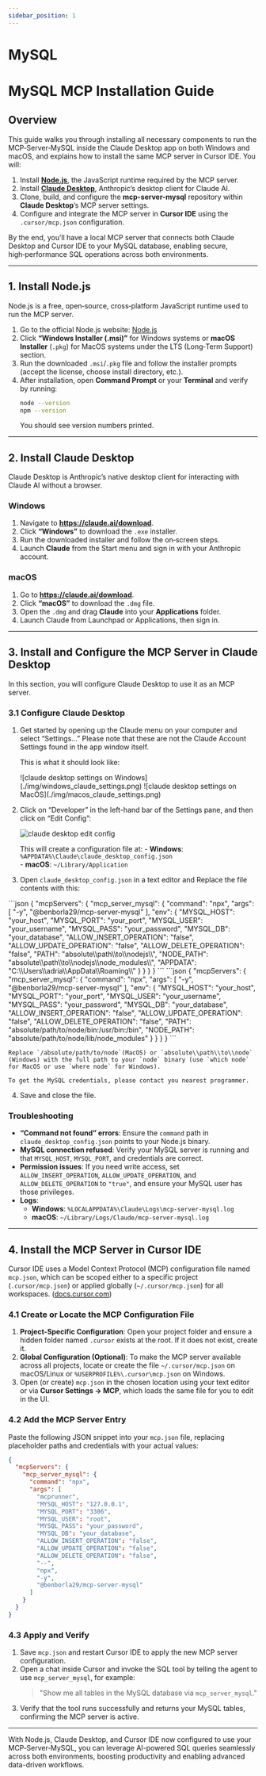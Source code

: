 ```yaml
---
sidebar_position: 1
---
```



# MySQL
# MySQL MCP Installation Guide

## Overview

This guide walks you through installing all necessary components to run the MCP‑Server‑MySQL inside the Claude Desktop app on both Windows and macOS, and explains how to install the same MCP server in Cursor IDE. You will:

1. Install [**Node.js**](https://nodejs.org/en), the JavaScript runtime required by the MCP server.
2. Install [**Claude Desktop**](https://claude.ai/download), Anthropic’s desktop client for Claude AI.
3. Clone, build, and configure the **mcp-server-mysql** repository within **Claude Desktop**’s MCP server settings.
4. Configure and integrate the MCP server in **Cursor IDE** using the `.cursor/mcp.json` configuration.

By the end, you’ll have a local MCP server that connects both Claude Desktop and Cursor IDE to your MySQL database, enabling secure, high‑performance SQL operations across both environments.

---


## 1. Install Node.js

Node.js is a free, open‑source, cross‑platform JavaScript runtime used to run the MCP server.

1. Go to the official Node.js website: [Node.js](https://nodejs.org/en/)
2. Click **“Windows Installer (.msi)”** for Windows systems or **macOS Installer** (`.pkg`) for MacOS systems under the LTS (Long‑Term Support) section.
3. Run the downloaded `.msi`/`.pkg` file and follow the installer prompts (accept the license, choose install directory, etc.).  
4. After installation, open **Command Prompt** or your **Terminal** and verify by running:  
   ```bash
   node --version
   npm --version
   ```  
   You should see version numbers printed.

---

## 2. Install Claude Desktop

Claude Desktop is Anthropic’s native desktop client for interacting with Claude AI without a browser.

### Windows

1. Navigate to **https://claude.ai/download**.  
2. Click **“Windows”** to download the `.exe` installer.
3. Run the downloaded installer and follow the on‑screen steps.  
4. Launch **Claude** from the Start menu and sign in with your Anthropic account.

### macOS

1. Go to **https://claude.ai/download**.  
2. Click **“macOS”** to download the `.dmg` file.
3. Open the `.dmg` and drag **Claude** into your **Applications** folder.  
4. Launch Claude from Launchpad or Applications, then sign in.

---

## 3. Install and Configure the MCP Server in Claude Desktop

In this section, you will configure Claude Desktop to use it as an MCP server.

### 3.1 Configure Claude Desktop

1. Get started by opening up the Claude menu on your computer and select “Settings…” Please note that these are not the Claude Account Settings found in the app window itself.

    This is what it should look like:

    <Tabs>
      <TabItem value="windows" label="Windows" default>
        ![claude desktop settings on Windows](./img/windows_claude_settings.png)
      </TabItem>
      <TabItem value="macos" label="MacOS">
        ![claude desktop settings on MacOS](./img/macos_claude_settings.png)
      </TabItem>
    </Tabs>

2. Click on “Developer” in the left-hand bar of the Settings pane, and then click on “Edit Config”:

    ![claude desktop edit config](./img/claude_developer_settings.png)

    This will create a configuration file at:
       - **Windows**: `%APPDATA%\Claude\claude_desktop_config.json`  
       - **macOS**: `~/Library/Application`

3. Open `claude_desktop_config.json` in a text editor and Replace the file contents with this:
  <Tabs>
    <TabItem value="windows" label="Windows" default>
      ```json
      {
        "mcpServers": {
          "mcp_server_mysql": {
            "command": "npx",
            "args": [
              "-y",
              "@benborla29/mcp-server-mysql"
            ],
            "env": {
              "MYSQL_HOST": "your_host",
              "MYSQL_PORT": "your_port",
              "MYSQL_USER": "your_username",
              "MYSQL_PASS": "your_password",
              "MYSQL_DB": "your_database",
              "ALLOW_INSERT_OPERATION": "false",
              "ALLOW_UPDATE_OPERATION": "false",
              "ALLOW_DELETE_OPERATION": "false",
                "PATH": "absolute\\path\\to\\nodejs\\",
                "NODE_PATH": "absolute\\path\\to\\nodejs\\node_modules\\",
                "APPDATA": "C:\\Users\\adria\\AppData\\Roaming\\"
            }
          }
        }
      }
      ```
    </TabItem>
    <TabItem value="macos" label="MacOS">
      ```json
      {
        "mcpServers": {
          "mcp_server_mysql": {
            "command": "npx",
            "args": [
              "-y",
              "@benborla29/mcp-server-mysql"
            ],
            "env": {
              "MYSQL_HOST": "your_host",
              "MYSQL_PORT": "your_port",
              "MYSQL_USER": "your_username",
              "MYSQL_PASS": "your_password",
              "MYSQL_DB": "your_database",
              "ALLOW_INSERT_OPERATION": "false",
              "ALLOW_UPDATE_OPERATION": "false",
              "ALLOW_DELETE_OPERATION": "false",
              "PATH": "absolute/path/to/node/bin:/usr/bin:/bin",
              "NODE_PATH": "absolute/path/to/node/lib/node_modules"
            }
          }
        }
      }
      ```
    </TabItem>
  </Tabs>

    Replace `/absolute/path/to/node`(MacOS) or `absolute\\path\\to\\node` (Windows) with the full path to your `node` binary (use `which node` for MacOS or use `where node` for Windows).
    
    To get the MySQL credentials, please contact you nearest programmer.

4. Save and close the file.

### Troubleshooting

- **“Command not found” errors**: Ensure the `command` path in `claude_desktop_config.json` points to your Node.js binary.
- **MySQL connection refused**: Verify your MySQL server is running and that `MYSQL_HOST`, `MYSQL_PORT`, and credentials are correct.  
- **Permission issues**: If you need write access, set `ALLOW_INSERT_OPERATION`, `ALLOW_UPDATE_OPERATION`, and `ALLOW_DELETE_OPERATION` to `"true"`, and ensure your MySQL user has those privileges.
- **Logs**:  
  - **Windows**: `%LOCALAPPDATA%\Claude\Logs\mcp-server-mysql.log`  
  - **macOS**: `~/Library/Logs/Claude/mcp-server-mysql.log`

---

## 4. Install the MCP Server in Cursor IDE

Cursor IDE uses a Model Context Protocol (MCP) configuration file named `mcp.json`, which can be scoped either to a specific project (`.cursor/mcp.json`) or applied globally (`~/.cursor/mcp.json`) for all workspaces. ([docs.cursor.com](https://docs.cursor.com/context/model-context-protocol?utm_source=chatgpt.com))

### 4.1 Create or Locate the MCP Configuration File

1. **Project-Specific Configuration**: Open your project folder and ensure a hidden folder named `.cursor` exists at the root. If it does not exist, create it.
2. **Global Configuration (Optional)**: To make the MCP server available across all projects, locate or create the file `~/.cursor/mcp.json` on macOS/Linux or `%USERPROFILE%\.cursor\mcp.json` on Windows.
3. Open (or create) `mcp.json` in the chosen location using your text editor or via **Cursor Settings → MCP**, which loads the same file for you to edit in the UI.

### 4.2 Add the MCP Server Entry

Paste the following JSON snippet into your `mcp.json` file, replacing placeholder paths and credentials with your actual values:  
```json
{
  "mcpServers": {
    "mcp_server_mysql": {
      "command": "npx",
      "args": [
        "mcprunner",
        "MYSQL_HOST": "127.0.0.1",
        "MYSQL_PORT": "3306",
        "MYSQL_USER": "root",
        "MYSQL_PASS": "your_password",
        "MYSQL_DB": "your_database",
        "ALLOW_INSERT_OPERATION": "false",
        "ALLOW_UPDATE_OPERATION": "false",
        "ALLOW_DELETE_OPERATION": "false",
        "--",
        "npx",
        "-y",
        "@benborla29/mcp-server-mysql"
      ]
    }
  }
}
```  

### 4.3 Apply and Verify

1. Save `mcp.json` and restart Cursor IDE to apply the new MCP server configuration.
2. Open a chat inside Cursor and invoke the SQL tool by telling the agent to use `mcp_server_mysql`, for example:  
   > "Show me all tables in the MySQL database via `mcp_server_mysql`."  
3. Verify that the tool runs successfully and returns your MySQL tables, confirming the MCP server is active.

---

With Node.js, Claude Desktop, and Cursor IDE now configured to use your MCP‑Server‑MySQL, you can leverage AI-powered SQL queries seamlessly across both environments, boosting productivity and enabling advanced data-driven workflows.